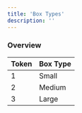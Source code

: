 ```yaml
---
title: 'Box Types'
description: ''
---
```


### Overview

| Token | Box Type |
|-------|----------|
| 1     | Small    |
| 2     | Medium   |
| 3     | Large    |
